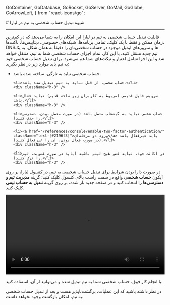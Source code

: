 
  GoContainer,
  GoDatabase,
  GoRocket,
  GoServer,
  GoMail,
  GoGlobe,
  GoArrowLeft,
} from "react-icons/go";


<Layout>
<Head>
<title>مستندات شیوه تبدیل حساب شخصی به تیم در لیارا</title>
<meta property="og:title" content="مستندات خدمات رایانش ابری لیارا" />
<meta property="og:description" content="مستندات مربوط به شیوه تبدیل حساب شخصی به تیم در لیارا"  />
<meta property="og:image" content="https://files.liara.ir/liara/logos/liara-poster.jpg" />
</Head>
# شیوه تبدیل حساب شخصی به تیم در لیارا
<hr className="mb-2" />

قابلیت تبدیل حساب شخصی به تیم در لیارا این امکان را به شما می‌دهد که در کم‌ترین زمان ممکن و فقط با یک کلیک، 
تمامی برنامه‌ها، شبکه‌های خصوصی، دیتابیس‌ها، باکت‌ها،
DNSها و سرورهای ایمیل موجود در 
حساب شخصی‌تان را دقیقاً به همان شکل، به یک تیم جدید منتقل کنید.
با این کار، تمام اجزای حساب شخصی شما به تیم، منتقل خواهد شد و این اجزا شامل اعتبار و تیکت‌های شما هم می‌شود. 
برای تبدیل حساب شخصی خود به تیم باید موارد زیر در نظر بگیرید:

<div className="h-4" />
<ul>
    <li>حساب شخصی نباید به تازگی، ساخته شده باشد.</li>
    <div className="h-3" />

    <li>حساب شخصی، از قبل نباید به تیم تبدیل شده باشد.</li>
    <div className="h-3" />

    <li>سرویس فایل قدیمی (مربوط به کاربران زیر ساخت قدیم) نباید فعال باشد.</li>
    <div className="h-3" />

    <li>حساب شخصی نباید به گیت‌هاب متصل باشد (در صورت متصل بودن، دسترسی را حذف کنید).</li>
    <div className="h-3" />

    <li><a href="/references/console/enable-two-factor-authentication/" className="text-[#2196f3]">ورود دو مرحله‌ای</a> باید غیرفعال باشد (در صورت فعال بودن، آن را غیرفعال کنید).</li>
    <div className="h-3" />

    <li>در اکانت خود، نباید عضو هیچ تیمی باشید (باید در صورت عضویت، تیم  را ترک کنید).</li>
    <div className="h-3" />

</ul>

<div className="h-4" />

در صورت دارا بودن شرایط برای تبدیل حساب شخصی به تیم، در کنسول لیارا، بر روی 
آیکون **حساب شخصی** واقع در سمت راست بالای کنسول کلیک کنید؛ گزینه 
**مدیریت تیم و دسترسی‌ها** را انتخاب کنید و در صفحه جدید باز شده، بر روی گزینه **تبدیل به حساب تیمی** کلیک کنید. 

<div className="h-2" />
<video
    src="https://files.liara.ir/liara/teams/convert-personal-account-to-team-account.mp4"
    controls="controls"
    className="block w-full"
    width="100%"
></video>
<div className="h-2" />

با انجام کار فوق، حساب شخصی شما به تیم تبدیل شده و می‌توانید از آن، استفاده کنید. 

<div className="h-2" />
<Alert variant="error">
<p>
در نظر داشته باشید که این عملیات، برگشت‌ناپذیر هست و بعد از تبدیل حساب شخصی به تیم، امکان بازگشت وجود نخواهد داشت.
</p>
</Alert>

</Layout>